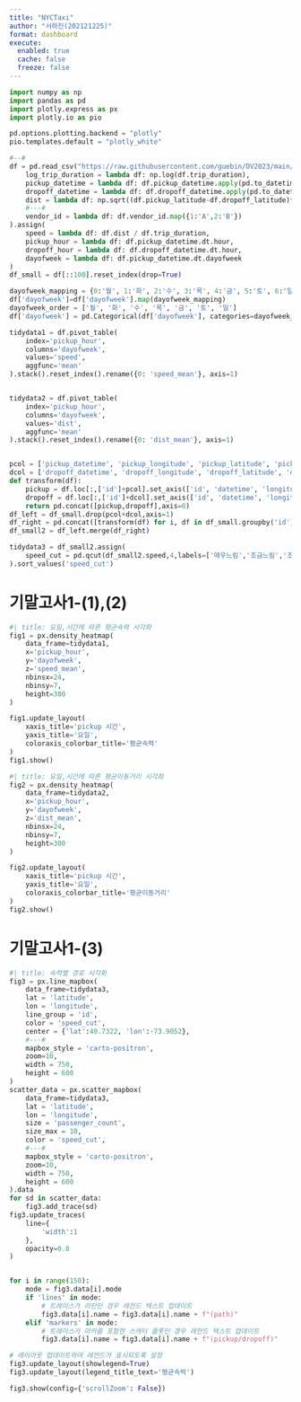 ```yaml
---
title: "NYCTaxi"
author: "서하진(202121225)"
format: dashboard
execute: 
  enabled: true
  cache: false
  freeze: false
---
```

```python
import numpy as np
import pandas as pd
import plotly.express as px
import plotly.io as pio

pd.options.plotting.backend = "plotly"
pio.templates.default = "plotly_white"

#--#
df = pd.read_csv("https://raw.githubusercontent.com/guebin/DV2023/main/posts/NYCTaxi.csv").assign(
    log_trip_duration = lambda df: np.log(df.trip_duration),
    pickup_datetime = lambda df: df.pickup_datetime.apply(pd.to_datetime),
    dropoff_datetime = lambda df: df.dropoff_datetime.apply(pd.to_datetime),
    dist = lambda df: np.sqrt((df.pickup_latitude-df.dropoff_latitude)**2 + (df.pickup_longitude-df.dropoff_longitude)**2),
    #---#
    vendor_id = lambda df: df.vendor_id.map({1:'A',2:'B'})
).assign(
    speed = lambda df: df.dist / df.trip_duration,
    pickup_hour = lambda df: df.pickup_datetime.dt.hour,
    dropoff_hour = lambda df: df.dropoff_datetime.dt.hour,
    dayofweek = lambda df: df.pickup_datetime.dt.dayofweek
)
df_small = df[::100].reset_index(drop=True)

dayofweek_mapping = {0:'월', 1:'화', 2:'수', 3:'목', 4:'금', 5:'토', 6:'일'}
df['dayofweek']=df['dayofweek'].map(dayofweek_mapping)
dayofweek_order = ['월', '화', '수', '목', '금', '토', '일']
df['dayofweek'] = pd.Categorical(df['dayofweek'], categories=dayofweek_order, ordered=True)

tidydata1 = df.pivot_table(
    index='pickup_hour',
    columns='dayofweek',
    values='speed',
    aggfunc='mean'
).stack().reset_index().rename({0: 'speed_mean'}, axis=1)


tidydata2 = df.pivot_table(
    index='pickup_hour',
    columns='dayofweek',
    values='dist',
    aggfunc='mean'
).stack().reset_index().rename({0: 'dist_mean'}, axis=1)


pcol = ['pickup_datetime', 'pickup_longitude', 'pickup_latitude', 'pickup_hour']
dcol = ['dropoff_datetime', 'dropoff_longitude', 'dropoff_latitude', 'dropoff_hour']
def transform(df):
    pickup = df.loc[:,['id']+pcol].set_axis(['id', 'datetime', 'longitude', 'latitude', 'hour'],axis=1).assign(type = 'pickup')
    dropoff = df.loc[:,['id']+dcol].set_axis(['id', 'datetime', 'longitude', 'latitude', 'hour'],axis=1).assign(type = 'dropoff')
    return pd.concat([pickup,dropoff],axis=0)
df_left = df_small.drop(pcol+dcol,axis=1)
df_right = pd.concat([transform(df) for i, df in df_small.groupby('id')]).reset_index(drop=True)
df_small2 = df_left.merge(df_right)

tidydata3 = df_small2.assign(
    speed_cut = pd.qcut(df_small2.speed,4,labels=['매우느림','조금느림','조금빠름','매우빠름'])
).sort_values('speed_cut')


```



# 기말고사1-(1),(2)

```python
#| title: 요일,시간에 따른 평균속력 시각화        
fig1 = px.density_heatmap(
    data_frame=tidydata1,
    x='pickup_hour',
    y='dayofweek',
    z='speed_mean',
    nbinsx=24,
    nbinsy=7,
    height=300
)

fig1.update_layout(
    xaxis_title='pickup 시간',
    yaxis_title='요일',
    coloraxis_colorbar_title='평균속력'
)
fig1.show()
```

```python
#| title: 요일,시간에 따른 평균이동거리 시각화        
fig2 = px.density_heatmap(
    data_frame=tidydata2,
    x='pickup_hour',
    y='dayofweek',
    z='dist_mean',
    nbinsx=24,
    nbinsy=7,
    height=300
)

fig2.update_layout(
    xaxis_title='pickup 시간',
    yaxis_title='요일',
    coloraxis_colorbar_title='평균이동거리'
)
fig2.show()
```

# 기말고사1-(3)

```python
#| title: 속력별 경로 시각화
fig3 = px.line_mapbox(
    data_frame=tidydata3,
    lat = 'latitude',
    lon = 'longitude',
    line_group = 'id',
    color = 'speed_cut',
    center = {'lat':40.7322, 'lon':-73.9052},
    #---#
    mapbox_style = 'carto-positron',
    zoom=10,
    width = 750,
    height = 600    
)
scatter_data = px.scatter_mapbox(
    data_frame=tidydata3,
    lat = 'latitude',
    lon = 'longitude',
    size = 'passenger_count',
    size_max = 10,
    color = 'speed_cut',
    #---#
    mapbox_style = 'carto-positron',
    zoom=10,
    width = 750,
    height = 600    
).data 
for sd in scatter_data: 
    fig3.add_trace(sd)
fig3.update_traces(
    line={
        'width':1
    },
    opacity=0.8
)


for i in range(150):
    mode = fig3.data[i].mode
    if 'lines' in mode:
        # 트레이스가 라인인 경우 레전드 텍스트 업데이트
        fig3.data[i].name = fig3.data[i].name + f"(path)"
    elif 'markers' in mode:
        # 트레이스가 마커를 포함한 스캐터 플롯인 경우 레전드 텍스트 업데이트
        fig3.data[i].name = fig3.data[i].name + f"(pickup/dropoff)"

# 레이아웃 업데이트하여 레전드가 표시되도록 설정
fig3.update_layout(showlegend=True)
fig3.update_layout(legend_title_text='평균속력')

fig3.show(config={'scrollZoom': False})
```